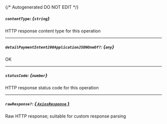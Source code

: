 {/* Autogenerated DO NOT EDIT  */}
##### `contentType`: *{`string`}*
HTTP response content type for this operation

---
##### `detailPaymentIntent200ApplicationJSONOneOf?`: *{`any`}*
OK

---
##### `statusCode`: *{`number`}*
HTTP response status code for this operation

---
##### `rawResponse?`: [*{ `AxiosResponse` }*](https://axios-http.com/docs/res_schema)
Raw HTTP response; suitable for custom response parsing

